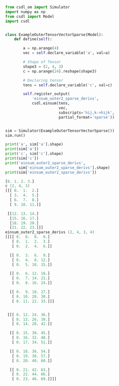 ```py
from csdl_om import Simulator
import numpy as np
from csdl import Model
import csdl


class ExampleOuterTensorVectorSparse(Model):
    def define(self):

        a = np.arange(4)
        vec = self.declare_variable('a', val=a)

        # Shape of Tensor
        shape3 = (2, 4, 3)
        c = np.arange(24).reshape(shape3)

        # Declaring tensor
        tens = self.declare_variable('c', val=c)

        self.register_output(
            'einsum_outer2_sparse_derivs',
            csdl.einsum(tens,
                        vec,
                        subscripts='hij,k->hijk',
                        partial_format='sparse'))


sim = Simulator(ExampleOuterTensorVectorSparse())
sim.run()

print('a', sim['a'].shape)
print(sim['a'])
print('c', sim['c'].shape)
print(sim['c'])
print('einsum_outer2_sparse_derivs',
      sim['einsum_outer2_sparse_derivs'].shape)
print(sim['einsum_outer2_sparse_derivs'])
```


```a (4,)
[0. 1. 2. 3.]
c (2, 4, 3)
[[[ 0.  1.  2.]
  [ 3.  4.  5.]
  [ 6.  7.  8.]
  [ 9. 10. 11.]]

 [[12. 13. 14.]
  [15. 16. 17.]
  [18. 19. 20.]
  [21. 22. 23.]]]
einsum_outer2_sparse_derivs (2, 4, 3, 4)
[[[[ 0.  0.  0.  0.]
   [ 0.  1.  2.  3.]
   [ 0.  2.  4.  6.]]

  [[ 0.  3.  6.  9.]
   [ 0.  4.  8. 12.]
   [ 0.  5. 10. 15.]]

  [[ 0.  6. 12. 18.]
   [ 0.  7. 14. 21.]
   [ 0.  8. 16. 24.]]

  [[ 0.  9. 18. 27.]
   [ 0. 10. 20. 30.]
   [ 0. 11. 22. 33.]]]


 [[[ 0. 12. 24. 36.]
   [ 0. 13. 26. 39.]
   [ 0. 14. 28. 42.]]

  [[ 0. 15. 30. 45.]
   [ 0. 16. 32. 48.]
   [ 0. 17. 34. 51.]]

  [[ 0. 18. 36. 54.]
   [ 0. 19. 38. 57.]
   [ 0. 20. 40. 60.]]

  [[ 0. 21. 42. 63.]
   [ 0. 22. 44. 66.]
   [ 0. 23. 46. 69.]]]]
```
